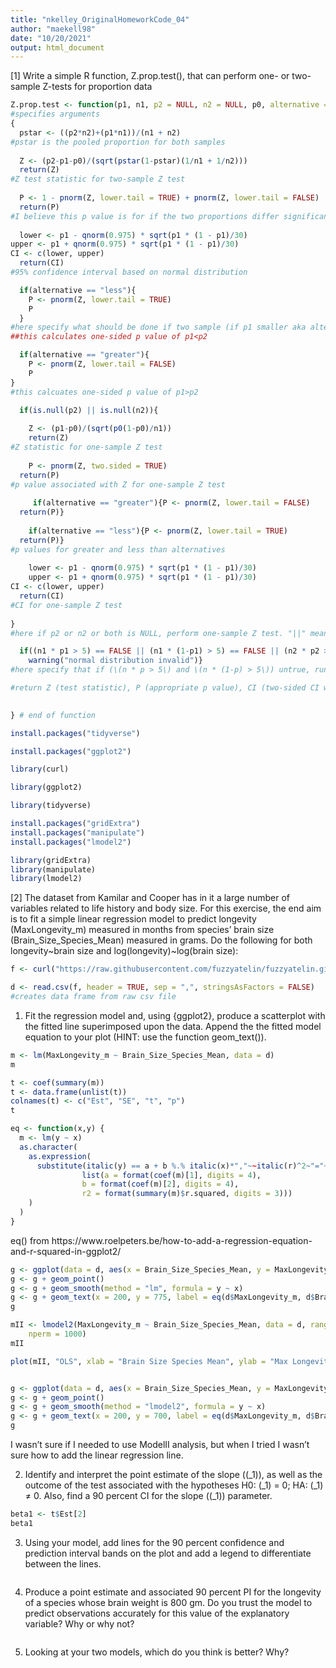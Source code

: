 ```yaml
---
title: "nkelley_OriginalHomeworkCode_04"
author: "maekell98"
date: "10/20/2021"
output: html_document
---
```


[1] Write a simple R function, Z.prop.test(), that can perform one- or two-sample Z-tests for proportion data

```r

Z.prop.test <- function(p1, n1, p2 = NULL, n2 = NULL, p0, alternative = "two.sided", conf.level = 0.95) 
#specifies arguments
{
  pstar <- ((p2*n2)+(p1*n1))/(n1 + n2)
#pstar is the pooled proportion for both samples
  
  Z <- (p2-p1-p0)/(sqrt(pstar(1-pstar)(1/n1 + 1/n2)))
  return(Z)
#Z test statistic for two-sample Z test
  
  P <- 1 - pnorm(Z, lower.tail = TRUE) + pnorm(Z, lower.tail = FALSE)
  return(P)
#I believe this p value is for if the two proportions differ significantly from one another, but I need to look into it more.
  
  lower <- p1 - qnorm(0.975) * sqrt(p1 * (1 - p1)/30)
upper <- p1 + qnorm(0.975) * sqrt(p1 * (1 - p1)/30)
CI <- c(lower, upper)
  return(CI)
#95% confidence interval based on normal distribution  

  if(alternative == "less"){
    P <- pnorm(Z, lower.tail = TRUE)
    P
  } 
#here specify what should be done if two sample (if p1 smaller aka alternative = "less"/larger aka alternative = "greater" than p2 -- same as x and y in function t.test())
##this calculates one-sided p value of p1<p2

  if(alternative == "greater"){
    P <- pnorm(Z, lower.tail = FALSE)
    P
} 
#this calcuates one-sided p value of p1>p2

  if(is.null(p2) || is.null(n2)){
    
    Z <- (p1-p0)/(sqrt(p0(1-p0)/n1))
    return(Z)
#Z statistic for one-sample Z test    
    
    P <- pnorm(Z, two.sided = TRUE)
  return(P)
#p value associated with Z for one-sample Z test
    
     if(alternative == "greater"){P <- pnorm(Z, lower.tail = FALSE)
  return(P)}
    
    if(alternative == "less"){P <- pnorm(Z, lower.tail = TRUE)
  return(P)}
#p values for greater and less than alternatives  
    
    lower <- p1 - qnorm(0.975) * sqrt(p1 * (1 - p1)/30)
    upper <- p1 + qnorm(0.975) * sqrt(p1 * (1 - p1)/30)
CI <- c(lower, upper)
  return(CI)
#CI for one-sample Z test
 
}
#here if p2 or n2 or both is NULL, perform one-sample Z test. "||" means [or](http://applied-r.com/conditionals-in-r/)

  if((n1 * p1 > 5) == FALSE || (n1 * (1-p1) > 5) == FALSE || (n2 * p2 > 5) == FALSE || (n2 * (1-p2) > 5) == FALSE) {
    warning("normal distribution invalid")} 
#here specify that if (\(n * p > 5\) and \(n * (1-p) > 5\)) untrue, run function but print error message that assumptions aren't met. Included for p2/n2 as well. Not sure if these should be separated somehow. 

#return Z (test statistic), P (appropriate p value), CI (two-sided CI with respect to “conf.level” around p1 in the case of a one-sample test and around p2-p1 in the case of a two-sample test; calc symmetric CIs based on quantiles of normal distribution rather than single-limit confidence bounds!)
  

} # end of function

```

```r
install.packages("tidyverse")

install.packages("ggplot2")

library(curl)

library(ggplot2)

library(tidyverse)
```

```r

install.packages("gridExtra")
install.packages("manipulate")
install.packages("lmodel2")
```

```r
library(gridExtra)
library(manipulate)
library(lmodel2)
```

[2] The dataset from Kamilar and Cooper has in it a large number of variables related to life history and body size. For this exercise, the end aim is to fit a simple linear regression model to predict longevity (MaxLongevity_m) measured in months from species’ brain size (Brain_Size_Species_Mean) measured in grams. Do the following for both longevity~brain size and log(longevity)~log(brain size):

```r
f <- curl("https://raw.githubusercontent.com/fuzzyatelin/fuzzyatelin.github.io/master/AN588_Fall21/KamilarAndCooperData.csv")

d <- read.csv(f, header = TRUE, sep = ",", stringsAsFactors = FALSE)
#creates data frame from raw csv file
```

1) Fit the regression model and, using {ggplot2}, produce a scatterplot with the fitted line superimposed upon the data. Append the the fitted model equation to your plot (HINT: use the function geom_text()).

```r

m <- lm(MaxLongevity_m ~ Brain_Size_Species_Mean, data = d)
m

t <- coef(summary(m))
t <- data.frame(unlist(t))
colnames(t) <- c("Est", "SE", "t", "p")
t

eq <- function(x,y) {
  m <- lm(y ~ x)
  as.character(
    as.expression(
      substitute(italic(y) == a + b %.% italic(x)*","~~italic(r)^2~"="~r2,
                list(a = format(coef(m)[1], digits = 4),
                b = format(coef(m)[2], digits = 4),
                r2 = format(summary(m)$r.squared, digits = 3)))
    )
  )
}
```
eq() from https://www.roelpeters.be/how-to-add-a-regression-equation-and-r-squared-in-ggplot2/

```r
g <- ggplot(data = d, aes(x = Brain_Size_Species_Mean, y = MaxLongevity_m), xlab = "Brain Size Species Mean", ylab = "Max Longevity", main = "Brain Size vs Longevity")
g <- g + geom_point()
g <- g + geom_smooth(method = "lm", formula = y ~ x)
g <- g + geom_text(x = 200, y = 775, label = eq(d$MaxLongevity_m, d$Brain_Size_Species_Mean), parse = TRUE)
g
```

```r
mII <- lmodel2(MaxLongevity_m ~ Brain_Size_Species_Mean, data = d, range.y = "relative", range.x = "relative",
    nperm = 1000)
mII

plot(mII, "OLS", xlab = "Brain Size Species Mean", ylab = "Max Longevity", main = "Brain Size vs Longevity")


g <- ggplot(data = d, aes(x = Brain_Size_Species_Mean, y = MaxLongevity_m))
g <- g + geom_point()
g <- g + geom_smooth(method = "lmodel2", formula = y ~ x)
g <- g + geom_text(x = 200, y = 700, label = eq(d$MaxLongevity_m, d$Brain_Size_Species_Mean), parse = TRUE)
g
```
I wasn't sure if I needed to use ModelII analysis, but when I tried I wasn't sure how to add the linear regression line. 

2) Identify and interpret the point estimate of the slope (\(\beta_1\)), as well as the outcome of the test associated with the hypotheses H0: \(\beta_1\) = 0; HA: \(\beta_1\) ≠ 0. Also, find a 90 percent CI for the slope (\(\beta_1\)) parameter.

```r

beta1 <- t$Est[2]
beta1

```

3) Using your model, add lines for the 90 percent confidence and prediction interval bands on the plot and add a legend to differentiate between the lines.
```r

```

4) Produce a point estimate and associated 90 percent PI for the longevity of a species whose brain weight is 800 gm. Do you trust the model to predict observations accurately for this value of the explanatory variable? Why or why not?
```r

```

5) Looking at your two models, which do you think is better? Why?


